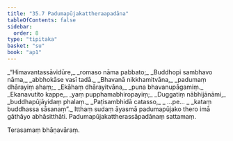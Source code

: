 ```yaml
---
title: "35.7 Padumapūjakattheraapadāna"
tableOfContents: false
sidebar:
  order: 8
type: "tipitaka"
basket: "su"
book: "ap1"
---
```



<DynamicBreadcrumb />

<Division number="44" book="ap1">

<Paragraph number="3936" type="verses" book="ap1">
_“Himavantassāvidūre,_  
_romaso nāma pabbato;_  
_Buddhopi sambhavo nāma,_  
_abbhokāse vasī tadā._  

</Paragraph>

</Division>
<Division number="45" book="ap1">

<Paragraph number="3937" type="verses" book="ap1">
_Bhavanā nikkhamitvāna,_  
_padumaṃ dhārayiṃ ahaṃ;_  
_Ekāhaṃ dhārayitvāna,_  
_puna bhavanupāgamiṃ._  

</Paragraph>

</Division>
<Division number="46" book="ap1">

<Paragraph number="3938" type="verses" book="ap1">
_Ekanavutito kappe,_  
_yaṃ pupphamabhiropayiṃ;_  
_Duggatiṃ nābhijānāmi,_  
_buddhapūjāyidaṃ phalaṃ._  

</Paragraph>

</Division>
<Division number="47" book="ap1">

<Paragraph number="3939" type="verses" book="ap1">
_Paṭisambhidā catasso,_  
_ …pe… _  
_kataṃ buddhassa sāsanaṃ”._  

</Paragraph>

<Paragraph number="3940" book="ap1">
Itthaṃ sudaṃ āyasmā padumapūjako thero imā gāthāyo abhāsitthāti.

</Paragraph>
</Division>

<Paragraph number="3941" type="center" book="ap1">
Padumapūjakattherassāpadānaṃ sattamaṃ.

  
Terasamaṃ bhāṇavāraṃ.
</Paragraph>